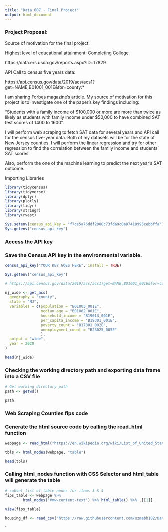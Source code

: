 ```yaml
---
title: "Data 607 - Final Project"
output: html_document
---
```


### Project Proposal:

Source of motivation for the final project: 


Highest level of educational attainment:	Completing College

 https://data.ers.usda.gov/reports.aspx?ID=17829

API Call to census five years data:

https://api.census.gov/data/2019/acs/acs1?get=NAME,B01001_001E&for=county:*

I am sharing Forbes magazine's article. My source of motivation for this project is to investigate one of the paper’s key findings including:

"Students with a family income of $100,000 or more are more than twice as likely as students with family income under $50,000 to have combined SAT test scores of 1400 to 1600".

I will perform web scraping to fetch SAT data for several years and API call for the census five-year data. Both of my datasets will be for the state of New Jersey counties. I will perform the linear regression and try for other regression to find the correlation between the family income and students' SAT scores.

Also, perform the one of the machine learning to predict the next year's SAT outcome.


Importing Libraries

```r
library(tidycensus)
library(tidyverse)
library(dplyr)
library(plotly)
library(tidyr)
library(stringr)
library(rvest)

```


```r
Sys.setenv(census_api_key = "f7ce5a76ddf2088c73fda9c0a87410995cebbffa")
Sys.getenv("census_api_key")
```


### Access the API key
### Save the Census API key in the environmental variable.
```r
census_api_key("YOUR KEY GOES HERE", install = TRUE)
```


```r
Sys.getenv("census_api_key")
```


```r
# https://api.census.gov/data/2019/acs/acs1?get=NAME,B01001_001E&for=county:*

nj_wide <- get_acs(
  geography = "county",
  state = "NJ",
  variables = c(population = "B01003_001E",
                median_age = "B01002_001E",
                household_income = "B19013_001E",
                per_capita_income = "B19301_001E",
                poverty_count = "B17001_002E",
                unemployment_count = "B23025_005E"
                ),
  output = "wide",
  year = 2020
)

head(nj_wide)

```

### Checking the working directory path and exporting data frame into a CSV file

```r
# Get working directory path
path <- getwd()

path

```


### Web Scraping Counties fips code


### Generate the html source code by calling the read_html function

```r

webpage <- read_html("https://en.wikipedia.org/wiki/List_of_United_States_FIPS_codes_by_county")

tbls <- html_nodes(webpage, "table")

head(tbls)
```

### Calling html_nodes function with CSS Selector and html_table will generate the table

```r
# subset list of table nodes for items 3 & 4
fips_table <- webpage %>%
        html_nodes("#mw-content-text") %>% html_table() %>% .[[1]]
        
view(fips_table)
```


```r
housing_df <- read_csv("https://raw.githubusercontent.com/uzmabb182/Data_607_Project2/main/ers_usda_education_data.csv")
```






`



